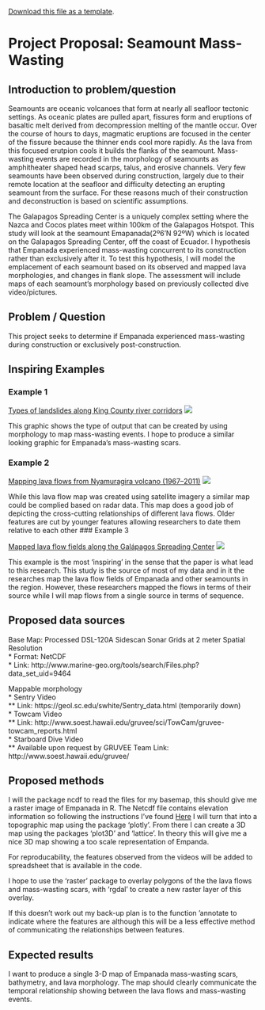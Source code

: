 [<i class="fa fa-file-code-o fa-1x" aria-hidden="true"></i> Download this file as a template ](`r knitr::current_input()`).

# Project Proposal: Seamount Mass-Wasting
## Introduction to problem/question
  Seamounts are oceanic volcanoes that form at nearly all seafloor tectonic settings. As oceanic plates are pulled apart, fissures form and eruptions of basaltic melt derived from decompression melting of the mantle occur. Over the course of hours to days, magmatic eruptions are focused in the center of the fissure because the thinner ends cool more rapidly. As the lava from this focused erutpion cools it builds the flanks of the seamount. Mass-wasting events are recorded in the morphology of seamounts as amphitheater shaped head scarps, talus, and erosive channels. Very few seamounts have been observed during construction, largely due to their remote location at the seafloor and difficulty detecting an erupting seamount from the surface. For these reasons much of their construction and deconstruction is based on scientific assumptions.  
  
  The Galapagos Spreading Center is a uniquely complex setting where the Nazca and Cocos plates meet within 100km of the Galapagos Hotspot. This study will look at the seamount Emapanada(2º6’N 92ºW) which is located on the Galapagos Spreading Center, off the coast of Ecuador. I hypothesis that Empanada experienced mass-wasting concurrent to its construction rather than exclusively after it. To test this hypothesis, I will model the emplacement of each seamount based on its observed and mapped lava morphologies, and changes in flank slope. The assessment will include maps of each seamount’s morphology based on previously collected dive video/pictures.
  
## Problem / Question
This project seeks to determine if Empanada experienced mass-wasting during construction or exclusively post-construction.

## Inspiring Examples
### Example 1

[Types of landslides along King County river corridors](https://www.kingcounty.gov/services/environment/water-and-land/flooding/maps/river-landslide-hazards/landslide-types.aspx)
![](types-RockCompoundSlide.jpg)

This graphic shows the type of output that can be created by using morphology to map mass-wasting events. I hope to produce a similar looking graphic for Empanada's mass-wasting scars.

### Example 2

[Mapping lava flows from Nyamuragira volcano (1967–2011)](https://www.tandfonline.com/doi/full/10.1080/19475705.2012.680503)
![](tgnh_a_680503_o_f0005g.jpeg)

While this lava flow map was created using satellite imagery a similar map could be complied based on radar data. This map does a good job of depicting the cross-cutting relationships of different lava flows. Older features are cut by younger features allowing researchers to date them relative to each other
### Example 3

[Mapped lava flow fields along the Galápagos Spreading Center](https://agupubs-onlinelibrary-wiley-com.gate.lib.buffalo.edu/doi/full/10.1029/2012GC004163)
![](ggge2283-fig-0008.png)

This example is the most 'inspiring' in the sense that the paper is what lead to this research. This study is the source of most of my data and in it the researches map the lava flow fields of Empanada and other seamounts in the region. However, these researchers mapped the flows in terms of their source while I will map flows from a single source in terms of sequence.

## Proposed data sources
Base Map: Processed DSL-120A Sidescan Sonar Grids at 2 meter Spatial Resolution  
* Format: NetCDF   
* Link: http://www.marine-geo.org/tools/search/Files.php?data_set_uid=9464  

Mappable morphology  
* Sentry Video     
  ** Link: https://geol.sc.edu/swhite/Sentry_data.html (temporarily down)  
* Towcam Video  
  ** Link: http://www.soest.hawaii.edu/gruvee/sci/TowCam/gruvee-towcam_reports.html   
* Starboard Dive Video   
  ** Available upon request by GRUVEE Team Link: http://www.soest.hawaii.edu/gruvee/    

## Proposed methods

I will the package ncdf to read the files for my basemap, this should give me a raster image of Empanada in R. The Netcdf file contains elevation information so following the instructions I've found [Here](https://gracilis.carleton.ca/CUOSGwiki/index.php/R_Studio%E2%80%99s_Spatial_Capabilities_going_3D!) I will turn that into a topographic map using the package 'plotly'. From there I can create a 3D map using the packages 'plot3D' and 'lattice'. In theory this will give me a nice 3D map showing a too scale representation of Empanda. 

For reproducability, the features observed from the videos will be added to spreadsheet that is available in the code.

I hope to use the 'raster' package to overlay polygons of the the lava flows and mass-wasting scars, with 'rgdal' to create a new raster layer of this overlay.

If this doesn't work out my back-up plan is to the function 'annotate to indicate where the features are although this will be a less effective method of communicating the relationships between features.

## Expected results

I want to produce a single 3-D map of Empanada mass-wasting scars, bathymetry, and lava morphology. The map should clearly communicate the temporal relationship showing between the lava flows and mass-wasting events. 
